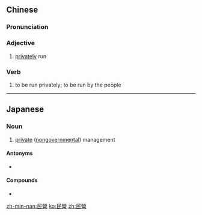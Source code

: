 {{also|民营}}
==Chinese==
{{zh-forms|s=民营}}

===Pronunciation===
{{zh-pron
|m=mínyíng
|c=man4 jing4
|cat=a,v
}}

===Adjective===
{{zh-adj}}

# {{lb|zh|attributive}} [[privately]] run {{gloss|i.e. by the people, not the state}}

===Verb===
{{zh-verb}}

# to be run privately; to be run by the people

----

==Japanese==
{{ja-kanjitab|みん|えい|yomi=o}}

===Noun===
{{ja-noun|みんえい|shin=民営}}

# [[private]] ([[nongovernmental]]) management

====Antonyms====
* {{l/ja|官營}}

====Compounds====
* {{l/ja|民營化}}

[[zh-min-nan:民營]]
[[ko:民營]]
[[zh:民營]]